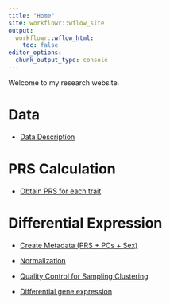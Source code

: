 ```yaml
---
title: "Home"
site: workflowr::wflow_site
output:
  workflowr::wflow_html:
    toc: false
editor_options:
  chunk_output_type: console
---
```


Welcome to my research website.

# Data

- [Data Description](PRS_data_info.html)

# PRS Calculation

- [Obtain PRS for each trait](PRS.html)

# Differential Expression

- [Create Metadata (PRS + PCs + Sex)](metadata.html)

- [Normalization](expression_normalization.html)

- [Quality Control for Sampling Clustering](QC.html)

- [Differential gene expression](differential_expression.html)

